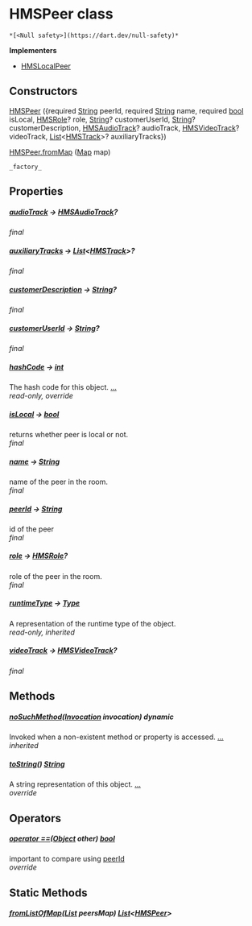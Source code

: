 # HMSPeer class

    *[<Null safety>](https://dart.dev/null-safety)*

**Implementers**

- [HMSLocalPeer](../model_hms_local_peer/HMSLocalPeer-class)

## Constructors

[HMSPeer](../model_hms_peer/HMSPeer/HMSPeer) ({required [String](https://api.flutter.dev/flutter/dart-core/String-class.html) peerId, required [String](https://api.flutter.dev/flutter/dart-core/String-class.html) name, required [bool](https://api.flutter.dev/flutter/dart-core/bool-class.html) isLocal, [HMSRole](../model_hms_role/HMSRole-class)? role, [String](https://api.flutter.dev/flutter/dart-core/String-class.html)? customerUserId, [String](https://api.flutter.dev/flutter/dart-core/String-class.html)? customerDescription, [HMSAudioTrack](../model_hms_audio_track/HMSAudioTrack-class)? audioTrack, [HMSVideoTrack](../model_hms_video_track/HMSVideoTrack-class)? videoTrack, [List](https://api.flutter.dev/flutter/dart-core/List-class.html)&lt;[HMSTrack](../model_hms_track/HMSTrack-class)>? auxiliaryTracks})

[HMSPeer.fromMap](../model_hms_peer/HMSPeer/HMSPeer.fromMap) ([Map](https://api.flutter.dev/flutter/dart-core/Map-class.html) map)

    _factory_

## Properties

##### [audioTrack](../model_hms_peer/HMSPeer/audioTrack) &#8594; [HMSAudioTrack](../model_hms_audio_track/HMSAudioTrack-class)?

_final_

##### [auxiliaryTracks](../model_hms_peer/HMSPeer/auxiliaryTracks) &#8594; [List](https://api.flutter.dev/flutter/dart-core/List-class.html)&lt;[HMSTrack](../model_hms_track/HMSTrack-class)>?

_final_

##### [customerDescription](../model_hms_peer/HMSPeer/customerDescription) &#8594; [String](https://api.flutter.dev/flutter/dart-core/String-class.html)?

_final_

##### [customerUserId](../model_hms_peer/HMSPeer/customerUserId) &#8594; [String](https://api.flutter.dev/flutter/dart-core/String-class.html)?

_final_

##### [hashCode](../model_hms_peer/HMSPeer/hashCode) &#8594; [int](https://api.flutter.dev/flutter/dart-core/int-class.html)

The hash code for this object. [...](../model_hms_peer/HMSPeer/hashCode)  
_read-only, override_

##### [isLocal](../model_hms_peer/HMSPeer/isLocal) &#8594; [bool](https://api.flutter.dev/flutter/dart-core/bool-class.html)

returns whether peer is local or not.  
_final_

##### [name](../model_hms_peer/HMSPeer/name) &#8594; [String](https://api.flutter.dev/flutter/dart-core/String-class.html)

name of the peer in the room.  
_final_

##### [peerId](../model_hms_peer/HMSPeer/peerId) &#8594; [String](https://api.flutter.dev/flutter/dart-core/String-class.html)

id of the peer  
_final_

##### [role](../model_hms_peer/HMSPeer/role) &#8594; [HMSRole](../model_hms_role/HMSRole-class)?

role of the peer in the room.  
_final_

##### [runtimeType](https://api.flutter.dev/flutter/dart-core/Object/runtimeType.html) &#8594; [Type](https://api.flutter.dev/flutter/dart-core/Type-class.html)

A representation of the runtime type of the object.  
_read-only, inherited_

##### [videoTrack](../model_hms_peer/HMSPeer/videoTrack) &#8594; [HMSVideoTrack](../model_hms_video_track/HMSVideoTrack-class)?

_final_

## Methods

##### [noSuchMethod](https://api.flutter.dev/flutter/dart-core/Object/noSuchMethod.html)([Invocation](https://api.flutter.dev/flutter/dart-core/Invocation-class.html) invocation) dynamic

Invoked when a non-existent method or property is accessed. [...](https://api.flutter.dev/flutter/dart-core/Object/noSuchMethod.html)  
_inherited_

##### [toString](../model_hms_peer/HMSPeer/toString)() [String](https://api.flutter.dev/flutter/dart-core/String-class.html)

A string representation of this object. [...](../model_hms_peer/HMSPeer/toString)  
_override_

## Operators

##### [operator ==](../model_hms_peer/HMSPeer/operator_equals)([Object](https://api.flutter.dev/flutter/dart-core/Object-class.html) other) [bool](https://api.flutter.dev/flutter/dart-core/bool-class.html)

important to compare using <a href="../model_hms_peer/HMSPeer/peerId">peerId</a>  
_override_

## Static Methods

##### [fromListOfMap](../model_hms_peer/HMSPeer/fromListOfMap)([List](https://api.flutter.dev/flutter/dart-core/List-class.html) peersMap) [List](https://api.flutter.dev/flutter/dart-core/List-class.html)&lt;[HMSPeer](../model_hms_peer/HMSPeer-class)>
